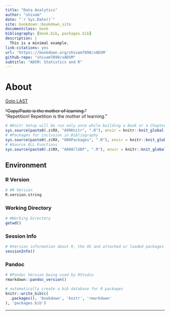 ```yaml
--- 
title: "Data Analytics"
author: "shivam"
date: "`r Sys.Date()`"
site: bookdown::bookdown_site
documentclass: book
bibliography: [book.bib, packages.bib]
description: |
  This is a minimal example.
link-citations: yes
url: 'https\://bookdown.org/shivam7898/xADSM'
github-repo: "shivam7898/xADSM"
subtitle: "ADSM: Statistics and R"
---
```


# About {#FIRST} 
[Goto LAST](#LAST "End of the Document")

~~"Copy/Paste is the mother of learning."~~  
"Repetition! Repetition is the mother of learning."


```r
# #Knitr Setup will be run only once while building a Book or a Chapter
sys.source(paste0(.z$RX, "A99Knitr", ".R"), envir = knitr::knit_global())
# #Packages for inclusion in Bibliography
sys.source(paste0(.z$RX, "000Packages", ".R"), envir = knitr::knit_global())
# #Source ALL Functions
sys.source(paste0(.z$RX, "A00AllUDF", ".R"), envir = knitr::knit_global())
```

## Environment {.unnumbered .tabset .tabset-fade}

### R Version {.unlisted .unnumbered}
```r
# #R Version
R.version.string
```  

### Working Directory {.unlisted .unnumbered}
```r
# #Working Directory
getwd()
```

### Session Info {.unlisted .unnumbered}
```r
# #Version information about R, the OS and attached or loaded packages
sessionInfo()
``` 
 
### Pandoc {.unlisted .unnumbered}
```r
# #Pandoc Version being used by RStudio
rmarkdown::pandoc_version()
```  

```r
# automatically create a bib database for R packages
knitr::write_bib(c(
  .packages(), 'bookdown', 'knitr', 'rmarkdown'
), 'packages.bib')
```

****
